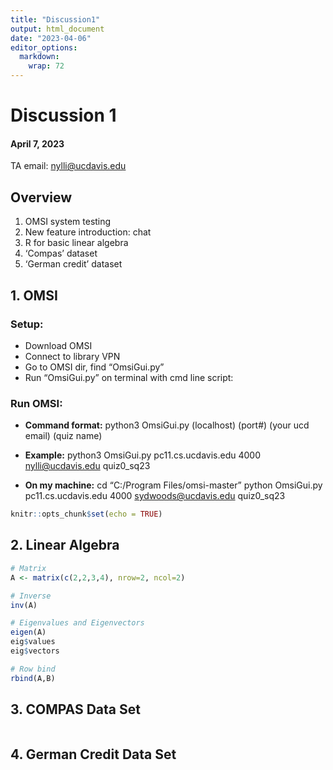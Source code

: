 ```yaml
---
title: "Discussion1"
output: html_document
date: "2023-04-06"
editor_options: 
  markdown: 
    wrap: 72
---
```


# Discussion 1

#### April 7, 2023

TA email: [nylli\@ucdavis.edu](mailto:nylli@ucdavis.edu){.email}

## Overview

1.  OMSI system testing
2.  New feature introduction: chat
3.  R for basic linear algebra
4.  'Compas' dataset
5.  'German credit' dataset

## 1. OMSI

### Setup:

-   Download OMSI
-   Connect to library VPN
-   Go to OMSI dir, find "OmsiGui.py"
-   Run "OmsiGui.py" on terminal with cmd line script:

### Run OMSI:

-   **Command format:** python3 OmsiGui.py (localhost) (port#) (your ucd
    email) (quiz name)

-   **Example:** python3 OmsiGui.py pc11.cs.ucdavis.edu 4000
    [nylli\@ucdavis.edu](mailto:nylli@ucdavis.edu){.email} quiz0_sq23

-   **On my machine:** cd "C:/Program Files/omsi-master" python
    OmsiGui.py pc11.cs.ucdavis.edu 4000
    [sydwoods\@ucdavis.edu](mailto:sydwoods@ucdavis.edu){.email}
    quiz0_sq23

```r
knitr::opts_chunk$set(echo = TRUE)
```

## 2. Linear Algebra

```r
# Matrix
A <- matrix(c(2,2,3,4), nrow=2, ncol=2)

# Inverse 
inv(A)

# Eigenvalues and Eigenvectors
eigen(A)
eig$values
eig$vectors

# Row bind
rbind(A,B)

```

## 3. COMPAS Data Set

```r

```

## 4. German Credit Data Set

```r

```
